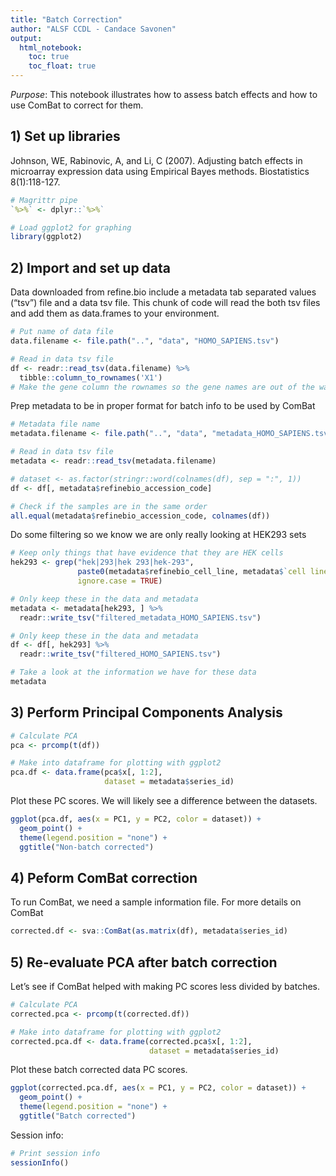 ```yaml
---
title: "Batch Correction"
author: "ALSF CCDL - Candace Savonen"
output:   
  html_notebook: 
    toc: true
    toc_float: true
---
```


*Purpose*: This notebook illustrates how to assess batch effects and how to use
ComBat to correct for them. 

## 1) Set up libraries
Johnson, WE, Rabinovic, A, and Li, C (2007). Adjusting batch effects in microarray expression data using Empirical Bayes methods. Biostatistics 8(1):118-127.

```r
# Magrittr pipe
`%>%` <- dplyr::`%>%`

# Load ggplot2 for graphing
library(ggplot2)
```

## 2) Import and set up data
Data downloaded from refine.bio include a metadata tab separated values ("tsv")
file and a data tsv file. This chunk of code will read the both tsv files and 
add them as data.frames to your environment.

```r
# Put name of data file
data.filename <- file.path("..", "data", "HOMO_SAPIENS.tsv")

# Read in data tsv file
df <- readr::read_tsv(data.filename) %>% 
  tibble::column_to_rownames('X1') 
# Make the gene column the rownames so the gene names are out of the way for calculations
```

Prep metadata to be in proper format for batch info to be used by ComBat

```r
# Metadata file name
metadata.filename <- file.path("..", "data", "metadata_HOMO_SAPIENS.tsv")

# Read in data tsv file
metadata <- readr::read_tsv(metadata.filename)

# dataset <- as.factor(stringr::word(colnames(df), sep = ":", 1))
df <- df[, metadata$refinebio_accession_code]

# Check if the samples are in the same order
all.equal(metadata$refinebio_accession_code, colnames(df))
```

Do some filtering so we know we are only really looking at HEK293 sets

```r
# Keep only things that have evidence that they are HEK cells
hek293 <- grep("hek|293|hek 293|hek-293", 
               paste0(metadata$refinebio_cell_line, metadata$`cell line`, metadata$title), 
               ignore.case = TRUE)

# Only keep these in the data and metadata
metadata <- metadata[hek293, ] %>% 
  readr::write_tsv("filtered_metadata_HOMO_SAPIENS.tsv")

# Only keep these in the data and metadata
df <- df[, hek293] %>% 
  readr::write_tsv("filtered_HOMO_SAPIENS.tsv")

# Take a look at the information we have for these data
metadata
```

## 3) Perform Principal Components Analysis

```r
# Calculate PCA
pca <- prcomp(t(df))

# Make into dataframe for plotting with ggplot2
pca.df <- data.frame(pca$x[, 1:2], 
                     dataset = metadata$series_id)
```

Plot these PC scores.
We will likely see a difference between the datasets.

```r
ggplot(pca.df, aes(x = PC1, y = PC2, color = dataset)) +
  geom_point() + 
  theme(legend.position = "none") +
  ggtitle("Non-batch corrected")
```

## 4) Peform ComBat correction
To run ComBat, we need a sample information file. 
For more details on ComBat

```r
corrected.df <- sva::ComBat(as.matrix(df), metadata$series_id)
```

## 5) Re-evaluate PCA after batch correction
Let's see if ComBat helped with making PC scores less divided by batches. 

```r
# Calculate PCA
corrected.pca <- prcomp(t(corrected.df))

# Make into dataframe for plotting with ggplot2
corrected.pca.df <- data.frame(corrected.pca$x[, 1:2], 
                               dataset = metadata$series_id)
```

Plot these batch corrected data PC scores.

```r
ggplot(corrected.pca.df, aes(x = PC1, y = PC2, color = dataset)) +
  geom_point() + 
  theme(legend.position = "none") +
  ggtitle("Batch corrected")
```

Session info: 

```r
# Print session info 
sessionInfo()
```
